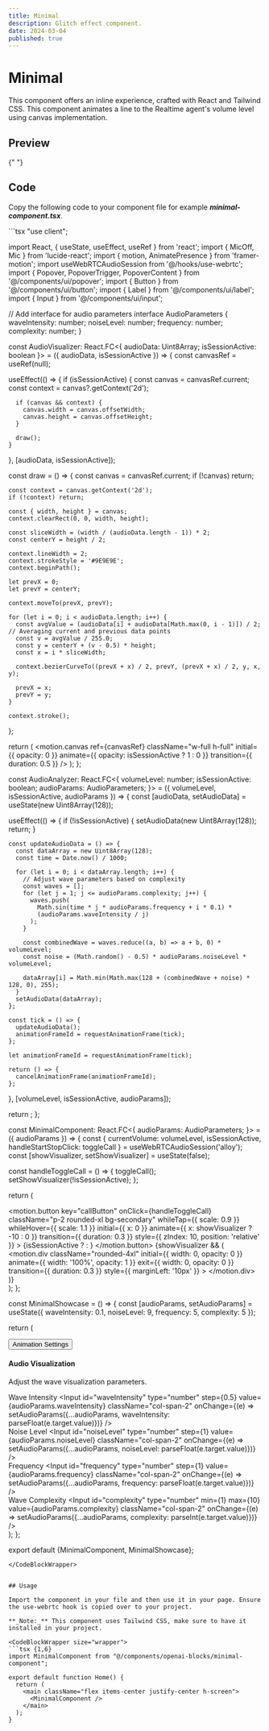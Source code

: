 ```yaml
---
title: Minimal
description: Glitch effect component.
date: 2024-03-04
published: true
---
```


# Minimal

This component offers an inline experience, crafted with React and Tailwind CSS. This component animates a line to the Realtime agent's volume level using canvas implementation.

## Preview

<ComponentPreview name="minimal-component" />{" "}

## Code

Copy the following code to your component file for example **_minimal-component.tsx_**.

<CodeBlockWrapper size="wrapper">
```tsx
"use client";

import React, { useState, useEffect, useRef } from 'react';
import { MicOff, Mic } from 'lucide-react';
import { motion, AnimatePresence } from 'framer-motion';
import useWebRTCAudioSession from '@/hooks/use-webrtc';
import { Popover, PopoverTrigger, PopoverContent } from '@/components/ui/popover';
import { Button } from '@/components/ui/button';
import { Label } from '@/components/ui/label';
import { Input } from '@/components/ui/input';

// Add interface for audio parameters
interface AudioParameters {
  waveIntensity: number;
  noiseLevel: number;
  frequency: number;
  complexity: number;
}

const AudioVisualizer: React.FC<{ audioData: Uint8Array; isSessionActive: boolean }> = ({ audioData, isSessionActive }) => {
  const canvasRef = useRef<HTMLCanvasElement>(null);

  useEffect(() => {
    if (isSessionActive) {
      const canvas = canvasRef.current;
      const context = canvas?.getContext('2d');

      if (canvas && context) {
        canvas.width = canvas.offsetWidth;
        canvas.height = canvas.offsetHeight;
      }

      draw();
    }
  }, [audioData, isSessionActive]);

  const draw = () => {
    const canvas = canvasRef.current;
    if (!canvas) return;

    const context = canvas.getContext('2d');
    if (!context) return;

    const { width, height } = canvas;
    context.clearRect(0, 0, width, height);

    const sliceWidth = (width / (audioData.length - 1)) * 2;
    const centerY = height / 2;

    context.lineWidth = 2;
    context.strokeStyle = '#9E9E9E';
    context.beginPath();

    let prevX = 0;
    let prevY = centerY;

    context.moveTo(prevX, prevY);

    for (let i = 0; i < audioData.length; i++) {
      const avgValue = (audioData[i] + audioData[Math.max(0, i - 1)]) / 2; // Averaging current and previous data points
      const v = avgValue / 255.0;
      const y = centerY + (v - 0.5) * height;
      const x = i * sliceWidth;

      context.bezierCurveTo((prevX + x) / 2, prevY, (prevX + x) / 2, y, x, y);

      prevX = x;
      prevY = y;
    }

    context.stroke();
  };

  return (
    <motion.canvas
      ref={canvasRef}
      className="w-full h-full"
      initial={{ opacity: 0 }}
      animate={{ opacity: isSessionActive ? 1 : 0 }}
      transition={{ duration: 0.5 }}
    />
  );
};

const AudioAnalyzer: React.FC<{ 
  volumeLevel: number; 
  isSessionActive: boolean;
  audioParams: AudioParameters;
}> = ({ volumeLevel, isSessionActive, audioParams }) => {
  const [audioData, setAudioData] = useState<Uint8Array>(new Uint8Array(128));

  useEffect(() => {
    if (!isSessionActive) {
      setAudioData(new Uint8Array(128));
      return;
    }

    const updateAudioData = () => {
      const dataArray = new Uint8Array(128);
      const time = Date.now() / 1000;
      
      for (let i = 0; i < dataArray.length; i++) {
        // Adjust wave parameters based on complexity
        const waves = [];
        for (let j = 1; j <= audioParams.complexity; j++) {
          waves.push(
            Math.sin(time * j * audioParams.frequency + i * 0.1) * 
            (audioParams.waveIntensity / j)
          );
        }
        
        const combinedWave = waves.reduce((a, b) => a + b, 0) * volumeLevel;
        const noise = (Math.random() - 0.5) * audioParams.noiseLevel * volumeLevel;
        
        dataArray[i] = Math.min(Math.max(128 + (combinedWave + noise) * 128, 0), 255);
      }
      setAudioData(dataArray);
    };

    const tick = () => {
      updateAudioData();
      animationFrameId = requestAnimationFrame(tick);
    };

    let animationFrameId = requestAnimationFrame(tick);

    return () => {
      cancelAnimationFrame(animationFrameId);
    };
  }, [volumeLevel, isSessionActive, audioParams]);

  return <AudioVisualizer audioData={audioData} isSessionActive={isSessionActive} />;
};

const MinimalComponent: React.FC<{
  audioParams: AudioParameters;
}> = ({ audioParams }) => {
  const { currentVolume: volumeLevel, isSessionActive, handleStartStopClick: toggleCall } = useWebRTCAudioSession('alloy');
  const [showVisualizer, setShowVisualizer] = useState(false);

  const handleToggleCall = () => {
    toggleCall();
    setShowVisualizer(!isSessionActive);
  };

  return (
    <div className="flex flex-col items-center justify-center min-h-full">
      <div className="flex items-center justify-center">
        <motion.button
          key="callButton"
          onClick={handleToggleCall}
          className="p-2 rounded-xl bg-secondary"
          whileTap={{ scale: 0.9 }}
          whileHover={{ scale: 1.1 }}
          initial={{ x: 0 }}
          animate={{ x: showVisualizer ? -10 : 0 }}
          transition={{ duration: 0.3 }}
          style={{ zIndex: 10, position: 'relative' }}
        >
          {isSessionActive ? <MicOff size={20} /> : <Mic size={20} />}
        </motion.button>
        <AnimatePresence>
          {showVisualizer && (
            <motion.div
              className="rounded-4xl"
              initial={{ width: 0, opacity: 0 }}
              animate={{ width: '100%', opacity: 1 }}
              exit={{ width: 0, opacity: 0 }}
              transition={{ duration: 0.3 }}
              style={{ marginLeft: '10px' }}
            >
              <AudioAnalyzer volumeLevel={volumeLevel} isSessionActive={isSessionActive} audioParams={audioParams} />
            </motion.div>
          )}
        </AnimatePresence>
      </div>
    </div>
  );
};

const MinimalShowcase = () => {
  const [audioParams, setAudioParams] = useState<AudioParameters>({
    waveIntensity: 0.1,
    noiseLevel: 9,
    frequency: 5,
    complexity: 5
  });

  return (
    <div className="flex flex-col items-center justify-center min-h-full gap-4">
      <MinimalComponent audioParams={audioParams} />
      <div className="flex gap-2">
        <Popover>
          <PopoverTrigger asChild>
            <Button variant="outline" size="lg" className="mb-4">Animation Settings</Button>
          </PopoverTrigger>
          <PopoverContent className="w-80">
            <div className="grid gap-4">
              <div className="space-y-2">
                <h4 className="font-medium leading-none">Audio Visualization</h4>
                <p className="text-sm text-muted-foreground">Adjust the wave visualization parameters.</p>
              </div>
              <div className="grid gap-2">
                <div className="grid grid-cols-3 items-center gap-4">
                  <Label htmlFor="waveIntensity">Wave Intensity</Label>
                  <Input
                    id="waveIntensity"
                    type="number"
                    step={0.5}
                    value={audioParams.waveIntensity}
                    className="col-span-2"
                    onChange={(e) => setAudioParams({...audioParams, waveIntensity: parseFloat(e.target.value)})}
                  />
                </div>
                <div className="grid grid-cols-3 items-center gap-4">
                  <Label htmlFor="noiseLevel">Noise Level</Label>
                  <Input
                    id="noiseLevel"
                    type="number"
                    step={1}
                    value={audioParams.noiseLevel}
                    className="col-span-2"
                    onChange={(e) => setAudioParams({...audioParams, noiseLevel: parseFloat(e.target.value)})}
                  />
                </div>
                <div className="grid grid-cols-3 items-center gap-4">
                  <Label htmlFor="frequency">Frequency</Label>
                  <Input
                    id="frequency"
                    type="number"
                    step={1}
                    value={audioParams.frequency}
                    className="col-span-2"
                    onChange={(e) => setAudioParams({...audioParams, frequency: parseFloat(e.target.value)})}
                  />
                </div>
                <div className="grid grid-cols-3 items-center gap-4">
                  <Label htmlFor="complexity">Wave Complexity</Label>
                  <Input
                    id="complexity"
                    type="number"
                    min={1}
                    max={10}
                    value={audioParams.complexity}
                    className="col-span-2"
                    onChange={(e) => setAudioParams({...audioParams, complexity: parseInt(e.target.value)})}
                  />
                </div>
              </div>
            </div>
          </PopoverContent>
        </Popover>
      </div>
    </div>
  );
};

export default {MinimalComponent, MinimalShowcase};
````
</CodeBlockWrapper>


## Usage

Import the component in your file and then use it in your page. Ensure the use-webrtc hook is copied over to your project.

**_Note:_** This component uses Tailwind CSS, make sure to have it installed in your project.

<CodeBlockWrapper size="wrapper">
```tsx {1,6}
import MinimalComponent from "@/components/openai-blocks/minimal-component";

export default function Home() {
  return (
    <main className="flex items-center justify-center h-screen">
      <MinimalComponent />
    </main>
  );
}
````

</CodeBlockWrapper>
